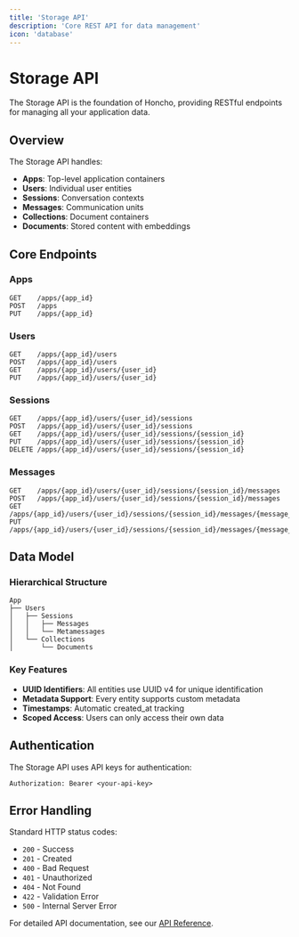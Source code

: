 ```yaml
---
title: 'Storage API'
description: 'Core REST API for data management'
icon: 'database'
---
```


# Storage API

The Storage API is the foundation of Honcho, providing RESTful endpoints for managing all your application data.

## Overview

The Storage API handles:
- **Apps**: Top-level application containers
- **Users**: Individual user entities
- **Sessions**: Conversation contexts
- **Messages**: Communication units
- **Collections**: Document containers
- **Documents**: Stored content with embeddings

## Core Endpoints

### Apps
```http
GET    /apps/{app_id}
POST   /apps
PUT    /apps/{app_id}
```

### Users  
```http
GET    /apps/{app_id}/users
POST   /apps/{app_id}/users
GET    /apps/{app_id}/users/{user_id}
PUT    /apps/{app_id}/users/{user_id}
```

### Sessions
```http
GET    /apps/{app_id}/users/{user_id}/sessions
POST   /apps/{app_id}/users/{user_id}/sessions
GET    /apps/{app_id}/users/{user_id}/sessions/{session_id}
PUT    /apps/{app_id}/users/{user_id}/sessions/{session_id}
DELETE /apps/{app_id}/users/{user_id}/sessions/{session_id}
```

### Messages
```http
GET    /apps/{app_id}/users/{user_id}/sessions/{session_id}/messages
POST   /apps/{app_id}/users/{user_id}/sessions/{session_id}/messages
GET    /apps/{app_id}/users/{user_id}/sessions/{session_id}/messages/{message_id}
PUT    /apps/{app_id}/users/{user_id}/sessions/{session_id}/messages/{message_id}
```

## Data Model

### Hierarchical Structure
```
App
├── Users
│   ├── Sessions
│   │   ├── Messages
│   │   └── Metamessages
│   └── Collections
│       └── Documents
```

### Key Features
- **UUID Identifiers**: All entities use UUID v4 for unique identification
- **Metadata Support**: Every entity supports custom metadata
- **Timestamps**: Automatic created_at tracking
- **Scoped Access**: Users can only access their own data

## Authentication

The Storage API uses API keys for authentication:

```http
Authorization: Bearer <your-api-key>
```

## Error Handling

Standard HTTP status codes:
- `200` - Success
- `201` - Created
- `400` - Bad Request
- `401` - Unauthorized
- `404` - Not Found
- `422` - Validation Error
- `500` - Internal Server Error

For detailed API documentation, see our [API Reference](/api-reference/introduction). 